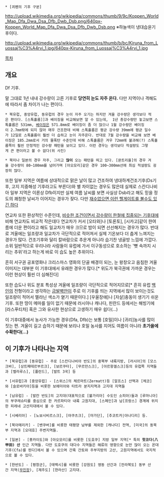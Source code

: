  * [쾨펜의 기후 구분]

http://upload.wikimedia.org/wikipedia/commons/thumb/9/9c/Koppen_World_Map_Dfa_Dwa_Dsa_Dfb_Dwb_Dsb.png/640px-Koppen_World_Map_Dfa_Dwa_Dsa_Dfb_Dwb_Dsb.png
※하늘색이 냉대습윤기후이다.

http://upload.wikimedia.org/wikipedia/commons/thumb/b/bc/Kiruna_from_Luossaj%C3%A4rvi_1.jpg/640px-Kiruna_from_Luossaj%C3%A4rvi_1.jpg

[[목차]]

== 개요 ==
Df 기후.

말 그대로 1년 내내 강수량이 고른 기후로 '''당연히 눈도 자주 온다.''' 다만 지역이나 격해도에 따라서 좀 차이가 나는 편이다.

 * 북유럽, 중앙유럽, 동유럽의 경우 눈이 자주 오기는 하지만 겨울 강수량은 생각보다 적은 편이다. [스톡홀름]]과 베이징을 비교해보면 알 수 있는데,  1년 총강수량만 놓고보면 스톡홀름은 531mm, [[베이징]]은 571.8mm로 베이징이 좀 더 많으나 1월 강수량은 베이징이 2.7mm밖에 되지 않아 매우 건조한데 비해 스톡홀름은 평균 강수량 39mm에 평균 일수가 12일로 스톡홀름이 훨씬 더 습하고 눈이 자주온다. 반대로 7월 강수량을 비교해 보면 베이징은 185.2mm로서 거의 물폭탄 수준인데 비해 스톡홀름은 겨우 72mm에 불과해(?) 스톡홀름쪽이 훨씬 안정적인 강수량 패턴을 보이고 있다. 이런 경우는 생각보다 적설량도 그렇게 큰 편이라고 볼 수 없다(위 사진)

 * 북미나 일본의 경우 자주, 그리고 '''많이''' 오는 패턴을 띄고 있다. [몬트리올]의 경우 겨울 강수량이 80~100mm를 넘어가며 [아오모리]같은 경우 100~300mm선에 최심 적설량도 굉장히 많다.

또한 일부 지역은 여름에 상대적으로 맑은 날이 많고 건조하여 냉대하계건조기후(Ds기후, 고지 지중해성 기후라고도 부른다)와 별 차이없는 경우도 많은데 실제로 스칸디나비아 일부 지역은 이론상 Dfb이지만 실제 여름 날씨를 보면 사실상 Dsb라고 해도 믿을 정도의 쾌청한 날씨가 이어지는 경우가 잦다. 다만 [http://www.svt.se/nyheter/inrikes/varning-for-aska-i-halland-och-smaland 재수없으면 이런 헬게이트를 볼수도 있긴 하다]

연교차 또한 환상적인 수준인데, [[냉대동계건조기후|비슷한 조건이면서 강수량이 한철에 집중되는 기후대]]에 비해 연교차도 비교적 작은데다 연교차가 커서 [오타와]나 [토론토], [시카고]같이 한여름에 더운 편이라고 해도 일교차가 매우 크므로 밤이 되면 선선해지는 경우가 많다. 반대로 겨울에는 일조량과 일교차가 극단적으로 적어져서 실제 기온보다 더 춥게 느껴지는 경우가 많다. 건조기후와 달리 칼바람으로 추운게 아니라 습기찬 냉골방 느낌에 가깝다. 소위 일반적으로 우리나라 사람들이 유럽에 가서 이구동성으로 호소하는 '뼛 속까지 시리는 추위'라고 하는게 바로 이 습도 높은 추위이다.

흔히 서구권 공포영화나 크리스마스 영화의 단골 배경이 되는, 눈 왕창오고 음침한 겨울 이미지는 대부분 이 기후대에서 유래한 경우가 많다.[* 위도가 북극권에 가까운 경우는 이런 현상이 훨씬 더 심해진다]

또한 습도나 위도 분포 특성상 겨울에 일조량이 극단적으로 적어지므로[* 흔히 유럽 [[백인]]의 전형이라고 생각하는 [[금발벽안]]이 주로 이 기후를 띄는 지역에서 많이 보이는것도 일조량이 적어서 멜라닌 색소가 옅기 때문이다.] [우울장애]나 [자살]충동이 생기기 쉬운 기후. 또한 땅이 메마를 일이 없기 때문에 러시아나 캐나다, 핀란드 등에서는 해빙기에 [라스푸티차] 혹은 그와 유사한 현상으로 고생하기 매우 쉽다(...)

이 기후대중에서 농사가 가능한 경우(Dfa, Dfb)는 보통 [호밀]이나 [귀리]농사를 많이 짓는 편. 겨울이 길고 습하기 때문에 보리나 호밀 농사를 지어도 여름이 아니라 '''초가을에 수확한다(...)'''
== 이 기후가 나타나는 지역 ==

 * [북유럽]과 [동유럽] - 주로 [스칸디나비아 반도]의 중북부 내륙지방, [러시아]의 [모스크바], [상트페테르부르크], [보르쿠타], [무르만스크], [아르항겔스크]등의 유럽쪽 지역들과 [벨라루스], [폴란드], [발트 3국] 등

 * [서유럽]과 [중앙유럽] - [스위스]의 체르마트(Zermatt)등 [알프스] 산맥과 [체코]와 [슬로바키아]등을 비롯한 보헤미아와 타트라 분지지역과 고지대 지역들

 * [남유럽] - [발칸 반도]의 고지대(대표적으로 [불가리아] 수도인 소피아)들과 [루마니아]의 부쿠레슈티를 중심으로 한 카르파티아 내륙 고원지대, [스페인]과 남[프랑스] 경계에 위치한 피레네 고산지대에서 볼 수 있다.

 * [시베리아] - [노보시비르스크], [야쿠츠크], [마가단], [추코트카|아나디리] 등.

 * [북아메리카] - [밴쿠버]를 비롯한 태평양 남부를 제외한 [캐나다] 전역, [미국]의 동북부 지역과 [오대호] 주변지역들.

 * [일본] - [홋카이도]와 [아오모리]를 비롯한 [도호쿠] 지방 일부 지역[* 특히 '''핫코다(八甲田) 산''' 인근 지역들. 다만 도호쿠의 대다수 지역들은 해류의 영향으로 눈만 많이 오는 온대기후(Cfa)를 띈다]에서 볼 수 있으며 간혹 간토와 주부지방의 고산, 고원지역에서도 국지적으로 볼 수 있다.

 * [한반도] - [평창군], [태백시]를 비롯한 [강원도] 영동 산간과 [전라북도] 동부 산간 지역([[무주군|무]][[진안군|진]][[장수군|장]]), [제주도] [한라산] 고지대.
